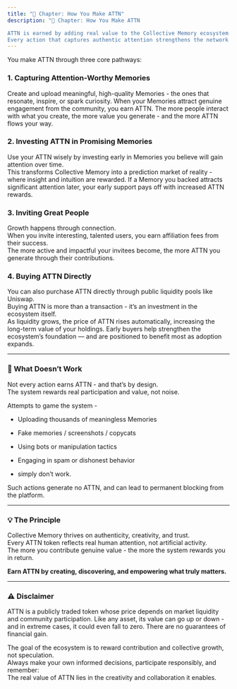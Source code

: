 ```yaml
---
title: "📸 Chapter: How You Make ATTN"
description: "📸 Chapter: How You Make ATTN

ATTN is earned by adding real value to the Collective Memory ecosystem.
Every action that captures authentic attention strengthens the network - and rewards you for it."
---
```



You make ATTN through three core pathways:

### **1. Capturing Attention-Worthy Memories**

Create and upload meaningful, high-quality Memories - the ones that resonate, inspire, or spark curiosity. When your Memories attract genuine engagement from the community, you earn ATTN. The more people interact with what you create, the more value you generate - and the more ATTN flows your way.

### **2. Investing ATTN in Promising Memories**

Use your ATTN wisely by investing early in Memories you believe will gain attention over time.\
This transforms Collective Memory into a prediction market of reality - where insight and intuition are rewarded. If a Memory you backed attracts significant attention later, your early support pays off with increased ATTN rewards.

### **3. Inviting Great People**

Growth happens through connection.\
When you invite interesting, talented users, you earn affiliation fees from their success.\
The more active and impactful your invitees become, the more ATTN you generate through their contributions.

### **4. Buying ATTN Directly**

You can also purchase ATTN directly through public liquidity pools like Uniswap.\
Buying ATTN is more than a transaction - it’s an investment in the ecosystem itself.\
As liquidity grows, the price of ATTN rises automatically, increasing the long-term value of your holdings. Early buyers help strengthen the ecosystem’s foundation — and are positioned to benefit most as adoption expands.

---

### **🚫 What Doesn’t Work**

Not every action earns ATTN - and that’s by design.\
The system rewards real participation and value, not noise.

Attempts to game the system -

- Uploading thousands of meaningless Memories
- Fake memories / screenshots / copycats
- Using bots or manipulation tactics
- Engaging in spam or dishonest behavior

- simply don’t work.

Such actions generate no ATTN, and can lead to permanent blocking from the platform.

---

### **💡 The Principle**

Collective Memory thrives on authenticity, creativity, and trust.\
Every ATTN token reflects real human attention, not artificial activity.\
The more you contribute genuine value - the more the system rewards you in return.

**Earn ATTN by creating, discovering, and empowering what truly matters.**

---

### **⚠️ Disclaimer**

ATTN is a publicly traded token whose price depends on market liquidity and community participation. Like any asset, its value can go up or down - and in extreme cases, it could even fall to zero. There are no guarantees of financial gain.

The goal of the ecosystem is to reward contribution and collective growth, not speculation.\
Always make your own informed decisions, participate responsibly, and remember:\
The real value of ATTN lies in the creativity and collaboration it enables.